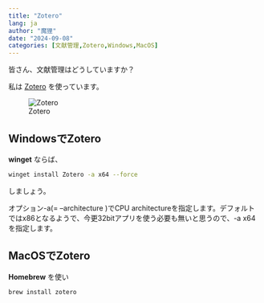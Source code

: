 ```yaml
---
title: "Zotero"
lang: ja
author: "魔狸"
date: "2024-09-08"
categories: [文献管理,Zotero,Windows,MacOS]
---
```

皆さん、文献管理はどうしていますか？

私は
[Zotero](https://www.zotero.org/)
を使っています。

![Zotero](https://www.zotero.org/static/images/home/privacy.svg)

## WindowsでZotero

**winget** ならば、
```bash
winget install Zotero -a x64 --force
```
しましょう。

オプション-a(= --architecture )でCPU architectureを指定します。デフォルトではx86となるようで、今更32bitアプリを使う必要も無いと思うので、-a x64を指定します。

## MacOSでZotero

**Homebrew** を使い

```bash
brew install zotero
```
